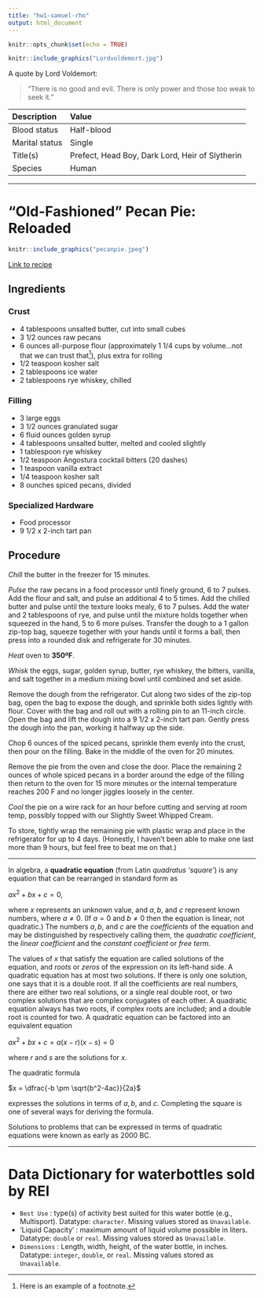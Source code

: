 ```yaml
---
title: "hw1-samuel-rho"
output: html_document
---
```


```r
knitr::opts_chunk$set(echo = TRUE)
```

```r
knitr::include_graphics("Lordvoldemort.jpg")
```

A quote by Lord Voldemort:

> "There is no good and evil. There is only power and those too weak to seek it."



|Description|Value|
|:------|:------|
|Blood status|Half-blood|
|Marital status|Single|
|Title(s)|Prefect, Head Boy, Dark Lord, Heir of Slytherin|
|Species|Human|

***

# "Old-Fashioned" Pecan Pie: Reloaded
```r
knitr::include_graphics("pecanpie.jpeg")
```

[Link to recipe](https://altonbrown.com/recipes/bourbon-pecan-pie/)

## Ingredients
### Crust
* 4 tablespoons unsalted butter, cut into small cubes
* 3 1/2 ounces raw pecans
* 6 ounces all-purpose flour (approximately 1 1/4 cups by volume...not that we can trust that[^1]), plus extra for rolling
* 1/2 teaspoon kosher salt
* 2 tablespoons ice water
* 2 tablespoons rye whiskey, chilled

### Filling
* 3 large eggs
* 3 1/2 ounces granulated sugar
* 6 fluid ounces golden syrup
* 4 tablespoons unsalted butter, melted and cooled slightly
* 1 tablespoon rye whiskey
* 1/2 teaspoon Angostura cocktail bitters (20 dashes)
* 1 teaspoon vanilla extract
* 1/4 teaspoon kosher salt
* 8 ounches spiced pecans, divided

### Specialized Hardware
* Food processor
* 9 1/2 x 2-inch tart pan

## Procedure
*Chill* the butter in the freezer for 15 minutes.

*Pulse* the raw pecans in a food processor until finely ground, 6 to 7 pulses. Add the flour and salt, and pulse an additional 4 to 5 times. Add the chilled butter and pulse until the texture looks mealy, 6 to 7 pulses. Add the water and 2 tablespoons of rye, and pulse until the mixture holds together when squeezed in the hand, 5 to 6 more pulses. Transfer the dough to a 1 gallon zip-top bag, squeeze together with your hands until it forms a ball, then press into a rounded disk and refrigerate for 30 minutes.

*Heat* oven to **350ºF**.

*Whisk* the eggs, sugar, golden syrup, butter, rye whiskey, the bitters, vanilla, and salt together in a medium mixing bowl until combined and set aside.

Remove the dough from the refrigerator. Cut along two sides of the zip-top bag, open the bag to expose the dough, and sprinkle both sides lightly with flour. Cover with the bag and roll out with a rolling pin to an 11-inch circle. Open the bag and lift the dough into a 9 1/2 x 2-inch tart pan. Gently press the dough into the pan, working it halfway up the side.

Chop 6 ounces of the spiced pecans, sprinkle them evenly into the crust, then pour on the filling. Bake in the middle of the oven for 20 minutes.

Remove the pie from the oven and close the door. Place the remaining 2 ounces of whole spiced pecans in a border around the edge of the filling then return to the oven for 15 more minutes or the internal temperature reaches 200 F and no longer jiggles loosely in the center.

*Cool* the pie on a wire rack for an hour before cutting and serving at room temp, possibly topped with our Slightly Sweet Whipped Cream.

To store, tightly wrap the remaining pie with plastic wrap and place in the refrigerator for up to 4 days. (Honestly, I haven't been able to make one last more than 9 hours, but feel free to beat me on that.)

[^1]: Here is an example of a footnote.

***

In algebra, a **quadratic equation** (from Latin *quadratus 'square'*) is any equation that can be rearranged in standard form as

$ax^2 +bx+c = 0,$

where $x$ represents an unknown value, and $a, b$, and $c$ represent known numbers, where $a\neq 0$. (If $a=0$ and $b\neq 0$ then the equation is linear, not quadratic.) The numbers $a,b,$ and $c$ are the *coefficients* of the equation and may be distinguished by respectively calling them, the *quadratic coefficient*, the *linear coefficient* and the *constant coefficient* or *free term*.

The values of $x$ that satisfy the equation are called solutions of the equation, and *roots* or *zeros* of the expression on its left-hand side. A quadratic equation has at most two solutions. If there is only one solution, one says that it is a double root. If all the coefficients are real numbers, there are either two real solutions, or a single real double root, or two complex solutions that are complex conjugates of each other. A quadratic equation always has two roots, if complex roots are included; and a double root is counted for two. A quadratic equation can be factored into an equivalent equation

$ax^2 + bx + c = a(x-r)(x-s) = 0$

where $r$ and $s$ are the solutions for $x$.

The quadratic formula

$x = \dfrac{-b \pm \sqrt{b^2-4ac}}{2a}$

expresses the solutions in terms of $a,b,$ and $c$. Completing the square is one of several ways for deriving the formula.

Solutions to problems that can be expressed in terms of quadratic equations were known as early as 2000 BC.

***

# Data Dictionary for waterbottles sold by REI

* `Best Use` : type(s) of activity best suited for this water bottle (e.g., Multisport). Datatype: `character`. Missing values stored as `Unavailable`.
* 'Liquid Capacity' : maximum amount of liquid volume possible in liters. Datatype: `double` or `real`. Missing values stored as `Unavailable`.
* `Dimensions` : Length, width, height, of the water bottle, in inches. Datatype: `integer`, `double`, or `real`. Missing values stored as `Unavailable`.






